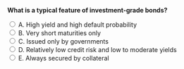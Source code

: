 ::: {.question-block}

<form onsubmit="event.preventDefault(); checkAnswer('module6_mcq_q78')" data-correct-answer="D">
<strong style="display: block;">What is a typical feature of investment-grade bonds?</strong>

<label><input type="radio" name="module6_mcq_q78" value="A"> A. High yield and high default probability</label><br>
<label><input type="radio" name="module6_mcq_q78" value="B"> B. Very short maturities only</label><br>
<label><input type="radio" name="module6_mcq_q78" value="C"> C. Issued only by governments</label><br>
<label><input type="radio" name="module6_mcq_q78" value="D"> D. Relatively low credit risk and low to moderate yields</label><br>
<label><input type="radio" name="module6_mcq_q78" value="E"> E. Always secured by collateral</label><br>
</form>

<div id="feedback-module6_mcq_q78" class="feedback" style="display:none;">
✅ Correct: D. Investment-grade bonds are considered safe, offering lower yields than speculative bonds.
</div>

:::
